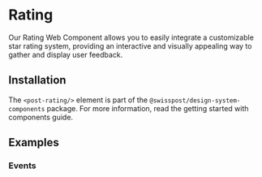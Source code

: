 
<Meta of={RatingStories} />

# Rating

Our Rating Web Component allows you to easily integrate 
a customizable star rating system, providing an 
interactive and visually appealing way to gather and display user feedback.

<Canvas of={RatingStories.Default} sourceState='shown'/>
<div className="hide-col-default">
  <Controls of={RatingStories.Default} />
</div>

## Installation

The `<post-rating/>` element is part of the `@swisspost/design-system-components` package.
For more information, read the <LinkTo kind="getting-started-components" story="docs">getting started with components guide</LinkTo>.

## Examples

### Events

<Source code={SampleEventListeners} language="html" />


  